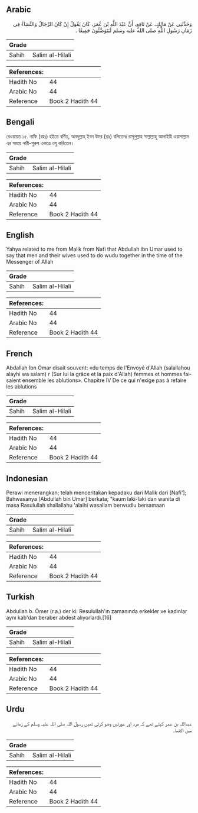 ## Arabic


<div dir="rtl" lang="ar" style={{fontSize:'larger',backgroundColor:'#f8f9fa',padding:20}}>
وَحَدَّثَنِي عَنْ مَالِكٍ، عَنْ نَافِعٍ، أَنَّ عَبْدَ اللَّهِ بْنَ عُمَرَ، كَانَ يَقُولُ إِنْ كَانَ الرِّجَالُ وَالنِّسَاءُ فِي زَمَانِ رَسُولِ اللَّهِ صلى الله عليه وسلم لَيَتَوَضَّئُونَ جَمِيعًا ‏.‏
</div>
<div style={{backgroundColor:'#f8f9fa',padding:20, marginBottom: 10}}><table> <thead> <tr> <th>Grade</th> <th></th> </tr> </thead> <tbody> <tr><td>Sahih</td><td>Salim al-Hilali</td></tr></tbody></table><table> <thead> <tr> <th>References:</th> <th></th> </tr> </thead> <tbody><tr><td>Hadith No</td><td>44</td></tr><tr><td>Arabic No</td><td>44</td></tr><tr><td>Reference</td><td>Book 2 Hadith 44</td></tr></tbody></table></div>

## Bengali


<div dir="ltr" lang="bn" style={{fontSize:'larger',backgroundColor:'#f8f9fa',padding:20}}>
রেওয়ায়ত ১৫. নাফি (রহঃ) হইতে বর্ণিত, আবদুল্লাহ্ ইবন উমর (রাঃ) বলিতেনঃ রাসূলুল্লাহ সাল্লাল্লাহু আলাইহি ওয়াসাল্লাম এর সময়ে নারী-পুরুষ একত্রে ওযু করিতেন।
</div>
<div style={{backgroundColor:'#f8f9fa',padding:20, marginBottom: 10}}><table> <thead> <tr> <th>Grade</th> <th></th> </tr> </thead> <tbody> <tr><td>Sahih</td><td>Salim al-Hilali</td></tr></tbody></table><table> <thead> <tr> <th>References:</th> <th></th> </tr> </thead> <tbody><tr><td>Hadith No</td><td>44</td></tr><tr><td>Arabic No</td><td>44</td></tr><tr><td>Reference</td><td>Book 2 Hadith 44</td></tr></tbody></table></div>

## English


<div dir="ltr" lang="en" style={{fontSize:'larger',backgroundColor:'#f8f9fa',padding:20}}>
Yahya related to me from Malik from Nafi that Abdullah ibn Umar used to say that men and their wives used to do wudu together in the time of the Messenger of Allah
</div>
<div style={{backgroundColor:'#f8f9fa',padding:20, marginBottom: 10}}><table> <thead> <tr> <th>Grade</th> <th></th> </tr> </thead> <tbody> <tr><td>Sahih</td><td>Salim al-Hilali</td></tr></tbody></table><table> <thead> <tr> <th>References:</th> <th></th> </tr> </thead> <tbody><tr><td>Hadith No</td><td>44</td></tr><tr><td>Arabic No</td><td>44</td></tr><tr><td>Reference</td><td>Book 2 Hadith 44</td></tr></tbody></table></div>

## French


<div dir="ltr" lang="fr" style={{fontSize:'larger',backgroundColor:'#f8f9fa',padding:20}}>
Abdallah Ibn Omar disait souvent: «du temps de l'Envoyé d'Allah (salallahou alayhi wa salam) r (Sur lui la grâce et la paix d'Allah) femmes et hommes faisaient ensemble les ablutions». Chapitre IV De ce qui n'exige pas à refaire les ablutions
</div>
<div style={{backgroundColor:'#f8f9fa',padding:20, marginBottom: 10}}><table> <thead> <tr> <th>Grade</th> <th></th> </tr> </thead> <tbody> <tr><td>Sahih</td><td>Salim al-Hilali</td></tr></tbody></table><table> <thead> <tr> <th>References:</th> <th></th> </tr> </thead> <tbody><tr><td>Hadith No</td><td>44</td></tr><tr><td>Arabic No</td><td>44</td></tr><tr><td>Reference</td><td>Book 2 Hadith 44</td></tr></tbody></table></div>

## Indonesian


<div dir="ltr" lang="id" style={{fontSize:'larger',backgroundColor:'#f8f9fa',padding:20}}>
Perawi menerangkan; telah menceritakan kepadaku dari Malik dari [Nafi']; Bahwasanya [Abdullah bin Umar] berkata; "kaum laki-laki dan wanita di masa Rasulullah shallallahu 'alaihi wasallam berwudlu bersamaan
</div>
<div style={{backgroundColor:'#f8f9fa',padding:20, marginBottom: 10}}><table> <thead> <tr> <th>Grade</th> <th></th> </tr> </thead> <tbody> <tr><td>Sahih</td><td>Salim al-Hilali</td></tr></tbody></table><table> <thead> <tr> <th>References:</th> <th></th> </tr> </thead> <tbody><tr><td>Hadith No</td><td>44</td></tr><tr><td>Arabic No</td><td>44</td></tr><tr><td>Reference</td><td>Book 2 Hadith 44</td></tr></tbody></table></div>

## Turkish


<div dir="ltr" lang="tr" style={{fontSize:'larger',backgroundColor:'#f8f9fa',padding:20}}>
Abdullah b. Ömer (r.a.) der ki: Resulullah'ın zamanında erkekler ve kadınlar aynı kab'dan beraber abdest alıyorlardı.[16]
</div>
<div style={{backgroundColor:'#f8f9fa',padding:20, marginBottom: 10}}><table> <thead> <tr> <th>Grade</th> <th></th> </tr> </thead> <tbody> <tr><td>Sahih</td><td>Salim al-Hilali</td></tr></tbody></table><table> <thead> <tr> <th>References:</th> <th></th> </tr> </thead> <tbody><tr><td>Hadith No</td><td>44</td></tr><tr><td>Arabic No</td><td>44</td></tr><tr><td>Reference</td><td>Book 2 Hadith 44</td></tr></tbody></table></div>

## Urdu


<div dir="rtl" lang="ur" style={{fontSize:'larger',backgroundColor:'#f8f9fa',padding:20}}>
عبداللہ بن عمر کہتے تھے کہ مرد اور عورتیں وضو کرتی تھیں رسول اللہ صلی اللہ علیہ وسلم کے زمانے میں اکٹھا۔
</div>
<div style={{backgroundColor:'#f8f9fa',padding:20, marginBottom: 10}}><table> <thead> <tr> <th>Grade</th> <th></th> </tr> </thead> <tbody> <tr><td>Sahih</td><td>Salim al-Hilali</td></tr></tbody></table><table> <thead> <tr> <th>References:</th> <th></th> </tr> </thead> <tbody><tr><td>Hadith No</td><td>44</td></tr><tr><td>Arabic No</td><td>44</td></tr><tr><td>Reference</td><td>Book 2 Hadith 44</td></tr></tbody></table></div>